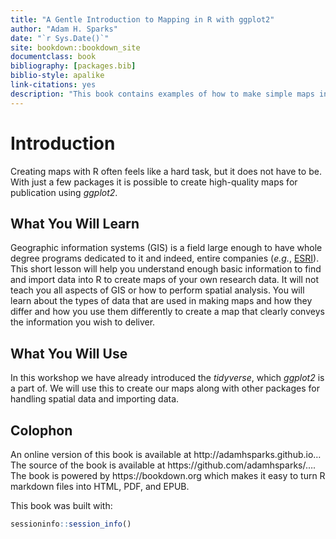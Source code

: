 ```yaml
--- 
title: "A Gentle Introduction to Mapping in R with ggplot2"
author: "Adam H. Sparks"
date: "`r Sys.Date()`"
site: bookdown::bookdown_site
documentclass: book
bibliography: [packages.bib]
biblio-style: apalike
link-citations: yes
description: "This book contains examples of how to make simple maps in ggplot2."
---
```


# Introduction {-}

Creating maps with R often feels like a hard task, but it does not have to be.
With just a few packages it is possible to create high-quality maps for publication using _ggplot2_.

## What You Will Learn

Geographic information systems (GIS) is a field large enough to have whole degree programs dedicated to it and indeed, entire companies (_e.g._, [ESRI](https://www.esri.com/en-us/home)).
This short lesson will help you understand enough basic information to find and import data into R to create maps of your own research data.
It will not teach you all aspects of GIS or how to perform spatial analysis.
You will learn about the types of data that are used in making maps and how they differ and how you use them differently to create a map that clearly conveys the information you wish to deliver.

## What You Will Use

In this workshop we have already introduced the _tidyverse_, which _ggplot2_ is a part of.
We will use this to create our maps along with other packages for handling spatial data and importing data.

## Colophon

An online version of this book is available at http://adamhsparks.github.io...  The source of the book is available at https://github.com/adamhsparks/.... The book is powered by https://bookdown.org which makes it easy to turn R markdown files into HTML, PDF, and EPUB.

This book was built with:
```r
sessioninfo::session_info()
```
